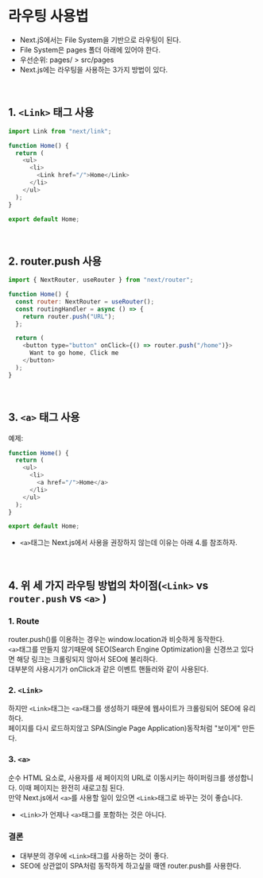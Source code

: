 # 라우팅 사용법

- Next.jS에서는 File System을 기반으로 라우팅이 된다.
- File System은 pages 폴더 아래에 있어야 한다.
- 우선순위: pages/ > src/pages
- Next.js에는 라우팅을 사용하는 3가지 방법이 있다.

<br />

## 1. `<Link>` 태그 사용

```js
import Link from "next/link";

function Home() {
  return (
    <ul>
      <li>
        <Link href="/">Home</Link>
      </li>
    </ul>
  );
}

export default Home;
```

<br />

## 2. router.push 사용

```js
import { NextRouter, useRouter } from "next/router";

function Home() {
  const router: NextRouter = useRouter();
  const routingHandler = async () => {
    return router.push("URL");
  };

  return (
    <button type="button" onClick={() => router.push("/home")}>
      Want to go home, Click me
    </button>
  );
}
```

<br />

## 3. `<a>` 태그 사용

예제:

```js
function Home() {
  return (
    <ul>
      <li>
        <a href="/">Home</a>
      </li>
    </ul>
  );
}

export default Home;
```

- `<a>`태그는 Next.js에서 사용을 권장하지 않는데 이유는 아래 4.를 참조하자.

<br />

## 4. 위 세 가지 라우팅 방법의 차이점(`<Link>` vs `router.push` vs `<a>` )

### 1. Route

router.push()를 이용하는 경우는 window.location과 비슷하게 동작한다.  
 `<a>`태그를 만들지 않기때문에 SEO(Search Engine Optimization)을 신경쓰고 있다면 해당 링크는 크롤링되지 않아서 SEO에 불리하다.  
 대부분의 사용시기가 onClick과 같은 이벤트 핸들러와 같이 사용된다.

### 2. `<Link>`

하지만 `<Link>`태그는 `<a>`태그를 생성하기 때문에 웹사이트가 크롤링되어 SEO에 유리하다.  
 페이지를 다시 로드하지않고 SPA(Single Page Application)동작처럼 "보이게" 만든다.

### 3. `<a>`

순수 HTML 요소로, 사용자를 새 페이지의 URL로 이동시키는 하이퍼링크를 생성합니다. 이때 페이지는 완전히 새로고침 된다.  
 만약 Next.js에서 `<a>`를 사용할 일이 있으면 `<Link>`태그로 바꾸는 것이 좋습니다.

- `<Link>`가 언제나 `<a>`태그를 포함하는 것은 아니다.

### 결론

- 대부분의 경우에 `<Link>`태그를 사용하는 것이 좋다.
- SEO에 상관없이 SPA처럼 동작하게 하고싶을 때엔 router.push를 사용한다.
